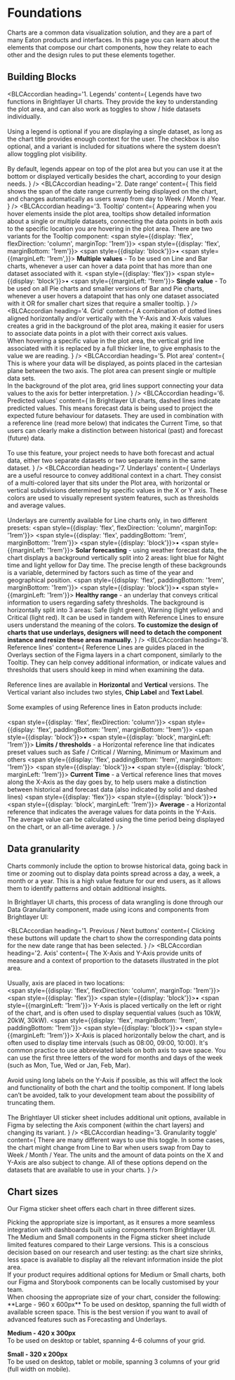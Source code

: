 
# Foundations

Charts are a common data visualization solution, and they are a part of many Eaton products 
and interfaces. In this page you can learn about the elements that compose our chart components, 
how they relate to each other and the design rules to put these elements together.

## Building Blocks

<ImageGrid images={[Chart]} regularWidth />

<BLCAccordian
  heading='1. Legends'
  content={
    <span>
      Legends have two functions in Brightlayer UI charts. They provide the key to understanding the plot area, and
      can also work as toggles to show / hide datasets individually.
      <br />
      <br />
      Using a legend is optional if you are displaying a single dataset, as long as the chart title provides enough context 
      for the user. The checkbox is also optional, and a variant is included for situations where the system doesn’t allow toggling plot visibility.
      <br />
      <br />
      By default, legends appear on top of the plot area but you can use it at the bottom or displayed vertically besides the chart, according to your design needs.
    </span>
  }
/>
<BLCAccordian
  heading='2. Date range'
  content={
    <span>
      This field shows the span of the date range currently being displayed on the chart, and changes automatically as
      users swap from day to Week / Month / Year.
    </span>
  }
/>
<BLCAccordian
  heading='3. Tooltip'
  content={
    <span>
      <span>
        Appearing when you hover elements inside the plot area, tooltips show detailed information about a single or multiple datasets, connecting the data points in both axis to the specific location you are hovering in the plot area. There are two variants for the Tooltip component:
      </span>
      <span style={{display: 'flex', flexDirection: 'column', marginTop: '1rem'}}>
        <span style={{display: 'flex', marginBottom: '1rem'}}>
          <span style={{display: 'block'}}>&#x2022;</span>
          <span style={{marginLeft: '1rem',}}>
            <b>Multiple values</b> - To be used on Line and Bar charts, whenever a user can hover a data point that has more than one dataset associated with it.
          </span>
        </span>
        <span style={{display: 'flex'}}>
          <span style={{display: 'block'}}>&#x2022;</span>
          <span  style={{marginLeft: '1rem'}}>
            <b>Single value</b> - To be used on all Pie charts and smaller versions of Bar and Pie charts, whenever a user hovers a datapoint that has only one dataset associated with it OR for smaller chart sizes that require a smaller tooltip.
          </span>
        </span>
      </span>
    </span>
  }
/>
<BLCAccordian
  heading='4. Grid'
  content={
    <span>
      A combination of dotted lines aligned horizontally and/or vertically with the Y-Axis and X-Axis values creates a grid in the background of the plot area, making it easier for users to associate data points in a plot with their correct axis values. 
      <br />
      When hovering a specific value in the plot area, the vertical grid line associated with it is replaced by a full thicker line, to give emphasis to the value we are reading.
    </span>
  }
/>
<BLCAccordian
  heading='5. Plot area'
  content={
    <span>
      This is where your data will be displayed, as points placed in the cartesian plane between the two axis. The plot area can present single or multiple data sets.
      <br />
      In the background of the plot area, grid lines support connecting your data values to the axis for better interpretation.
    </span>
  }
/>
<BLCAccordian
  heading='6. Predicted values'
  content={
    <span>
      In Brightlayer UI charts, dashed lines indicate predicted values. This means forecast data is being used to project the expected future behaviour for datasets. They are used in combination with a reference line (read more below) that indicates the Current Time, so that users can clearly make a distinction between historical (past) and forecast (future) data.
      <br />
      <br />
      To use this feature, your project needs to have both forecast and actual data, either two separate datasets or two separate items in the same dataset.
    </span>
  }
/>
<BLCAccordian
  heading='7. Underlays'
  content={
    <span>
      <span>
        Underlays are a useful resource to convey additional context in a chart. They consist of a multi-colored layer that sits under the Plot area, with horizontal or vertical subdivisions determined by specific values in the X or Y axis. These colors are used to visually represent system features, such as thresholds and average values.
        <br />
        <br />
        Underlays are currently available for Line charts only, in two different presets:
      </span>
      <span style={{display: 'flex', flexDirection: 'column', marginTop: '1rem'}}>
        <span style={{display: 'flex', paddingBottom: '1rem', marginBottom: '1rem'}}>
          <span style={{display: 'block'}}>&#x2022;</span>
          <span style={{marginLeft: '1rem'}}>
            <b>Solar forecasting</b> - using weather forecast data, the chart displays a background vertically split into 2 areas: light blue for Night time and light yellow for Day time. The precise length of these backgrounds is a variable, determined by factors such as time of the year and geographical position.
          </span>
        </span>
        <span style={{display: 'flex', paddingBottom: '1rem', marginBottom: '1rem'}}>
          <span style={{display: 'block'}}>&#x2022;</span>
          <span style={{marginLeft: '1rem'}}>
            <b>Healthy range</b> - an underlay that conveys critical information to users regarding safety thresholds. The background is horizontally split into 3 areas: Safe (light green), Warning (light yellow) and Critical (light red). It can be used in tandem with Reference Lines to ensure users understand the meaning of the colors.
          </span>
        </span>
      </span>
      <span>
        <b>To customize the design of charts that use underlays, designers will need to detach the component instance and resize these areas manually.</b>
      </span>
    </span>
  }
/>
<BLCAccordian
  heading='8. Reference lines'
  content={
    <span>
      <span>
        Reference Lines are guides placed in the Overlays section of the Figma layers in a chart component, similarly to the Tooltip. They can help convey additional information, or indicate values and thresholds that users should keep in mind when examining the data.
        <br />
        <br />
        Reference lines are available in <b>Horizontal</b> and <b>Vertical</b> versions. The Vertical variant also includes
        two styles, <b>Chip Label</b> and <b>Text Label</b>.<br />
        <br />
        Some examples of using Reference lines in Eaton products include:
      </span>
      <br />
      <br />
      <span style={{display: 'flex', flexDirection: 'column'}}>
        <span style={{display: 'flex', paddingBottom: '1rem', marginBottom: '1rem'}}>
          <span style={{display: 'block'}}>&#x2022;</span>
          <span style={{display: 'block', marginLeft: '1rem'}}>
            <b>Limits / thresholds</b> - a Horizontal reference line that indicates preset values such as Safe / Critical / Warning, Minimum or Maximum and others
          </span>
        </span>
        <span style={{display: 'flex', paddingBottom: '1rem', marginBottom: '1rem'}}>
          <span style={{display: 'block'}}>&#x2022;</span>
          <span style={{display: 'block', marginLeft: '1rem'}}>
            <b>Current Time</b> - a Vertical reference lines that moves along the X-Axis as the day goes by, to help users make a distinction between historical and forecast data (also indicated by solid and dashed lines)
          </span>
        </span>
        <span style={{display: 'flex'}}>
          <span style={{display: 'block'}}>&#x2022;</span>
          <span style={{display: 'block', marginLeft: '1rem'}}>
            <b>Average</b> - a Horizontal reference that indicates the average values for data points in the Y-Axis. The average value can be calculated using the time period being displayed on the chart, or an all-time average.
          </span>
        </span>
      </span>
    </span>
  }
/>

## Data granularity

Charts commonly include the option to browse historical data, going back in time or zooming out to display data points 
spread across a day, a week, a month or a year. This is a high value feature for our end users, as it allows them to 
identify patterns and obtain additional insights.  
  
In Brightlayer UI charts, this process of data wrangling is done through 
our Data Granularity component, made using icons and components from Brightlayer UI:

<ImageGrid images={[DataGranularity]} regularWidth />

<BLCAccordian
  heading='1. Previous / Next buttons'
  content={
    <span>
      Clicking these buttons will update the chart to show the corresponding data points for the new date range that has been selected.
    </span>
  }
/>
<BLCAccordian
  heading='2. Axis'
  content={
    <span>
     The X-Axis and Y-Axis provide units of measure and a context of proportion to the datasets illustrated in the plot area.
      <br />
      <br />
      Usually, axis are placed in two locations:
      <br />
      <span style={{display: 'flex', flexDirection: 'column', marginTop: '1rem'}}>
        <span style={{display: 'flex'}}>
          <span style={{display: 'block'}}>&#x2022;</span>
          <span style={{marginLeft: '1rem'}}>
            Y-Axis is placed vertically on the left or right of the chart, and is often used to display sequential values (such as 10kW, 20kW, 30kW).
          </span>
        </span>
        <span style={{display: 'flex', marginBottom: '1rem', paddingBottom: '1rem'}}>
          <span style={{display: 'block'}}>&#x2022;</span>
          <span style={{marginLeft: '1rem'}}>
            X-Axis is placed horizontally below the chart, and is often used to display time intervals (such as 08:00, 09:00, 10:00).
          </span>
        </span>
      </span>
      It's common practice to use abbreviated labels on both axis to save space. You can use the first three letters of the word for months and days of the week (such as Mon, Tue, Wed or Jan, Feb, Mar).
      <br />
      <br />
      Avoid using long labels on the Y-Axis if possible, as this will affect the look and functionality of both the chart and the tooltip component. If long labels can’t be avoided, talk to your development team about the possibility of truncating them.
      <br />
      <br />
      The Brightlayer UI sticker sheet includes additional unit options, available in Figma by selecting the Axis component (within the chart layers) and changing its variant.
    </span>
  }
/>
<BLCAccordian
  heading='3. Granularity toggle'
  content={
    <span>
      There are many different ways to use this toggle. In some cases, the chart might change from Line to Bar when users swap from Day to Week / Month / Year. The units and the amount of data points on the X and Y-Axis are also subject to change. All of these options depend on the datasets that are available to use in your charts.
    </span>
  }
/>

## Chart sizes

Our Figma sticker sheet offers each chart in three different sizes.  
<div style={{paddingTop: '0.5rem'}}></div>
Picking the appropriate size is important, as it ensures a more seamless integration with dashboards built using components 
from Brightlayer UI.  
<div style={{paddingTop: '0.5rem'}}></div>
The Medium and Small components in the Figma sticker sheet include limited features compared to their Large versions. This 
is a conscious decision based on our research and user testing: as the chart size shrinks, less space is available to display 
all the relevant information inside the plot area.  
<div style={{paddingTop: '0.5rem'}}></div>
If your product requires additional options for Medium or Small charts, both our Figma and Storybook components can be locally 
customised by your team.  
<div style={{paddingTop: '0.5rem'}}></div>
When choosing the appropriate size of your chart, consider the following:

<div style={{paddingTop: '0.5rem'}}></div>
**Large - 960 x 600px** To be used on desktop, spanning the full width of available screen space. This is the best
version if you want to avail of advanced features such as Forecasting and Underlays.

<div style={{paddingTop: '0.5rem'}}></div>

**Medium - 420 x 300px**  
To be used on desktop or tablet, spanning 4-6 columns of your grid.

<div style={{paddingTop: '0.5rem'}}></div>

**Small - 320 x 200px**  
To be used on desktop, tablet or mobile, spanning 3 columns of your grid (full width on mobile).

<br />
<br />